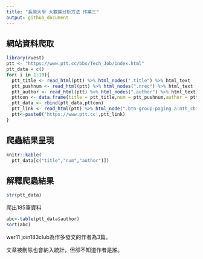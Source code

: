 ```yaml
---
title: "長庚大學 大數據分析方法 作業三"
output: github_document
---
```




## 網站資料爬取
```r
library(rvest)
ptt <- "https://www.ptt.cc/bbs/Tech_Job/index.html"
ptt_data = c()
for( i in 1:10){
  ptt_title <- read_html(ptt) %>% html_nodes(".title") %>% html_text
  ptt_pushnum <- read_html(ptt) %>% html_nodes(".nrec") %>% html_text
  ptt_author <- read_html(ptt) %>% html_nodes(".author") %>% html_text
  pttcon <- data.frame(title = ptt_title,num = ptt_pushnum,author = ptt_author) 
  ptt_data <- rbind(ptt_data,pttcon)
  ptt_link <- read_html(ptt) %>% html_node(".btn-group-paging a:nth_child(2)") %>% html_attr("href")
  ptt<-paste0('https://www.ptt.cc',ptt_link)
}
```

## 爬蟲結果呈現
```r
knitr::kable(
  ptt_data[c("title","num","author")])
```

## 解釋爬蟲結果 
```r
str(ptt_data)
```

爬出185筆資料

```r
abc<-table(ptt_data$author)
sort(abc)
```

wer11  join183club為作多發文的作者為3篇。

文章被刪除也會納入統計，但卻不知道作者是誰。
